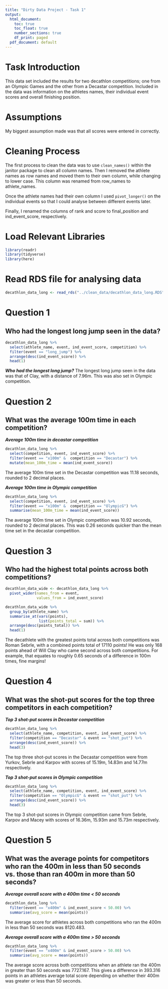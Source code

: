 ```yaml
---
title: "Dirty Data Project - Task 1"
output:
  html_document:
    toc: true
    toc_float: true
    number_sections: true
    df_print: paged
  pdf_document: default
---
```

# Task Introduction
This data set included the results for two decathlon competitions; one from an
Olympic Games and the other from a Decastar competition. Included in the data
was information on the athletes names, their individual event scores and 
overall finishing position.

# Assumptions
My biggest assumption made was that all scores were entered in correctly.

# Cleaning Process
The first process to clean the data was to use `clean_names()` within the
janitor package to clean all column names. Then I removed the athlete names
as row names and moved them to their own column, while changing to lower case. 
This column was renamed from row_names to athlete_names.

Once the athlete names had their own column I used `pivot_longer()` on the
individual events so that I could analyse between different events later.

Finally, I renamed the columns of rank and score to final_position and
ind_event_score, respectively.

# Load Relevant Libraries

```r
library(readr)
library(tidyverse)
library(here)
```


# Read RDS file for analysing data

```r
decathlon_data_long <- read_rds("../clean_data/decathlon_data_long.RDS")
```

# Question 1

## Who had the longest long jump seen in the data?

```r

decathlon_data_long %>% 
  select(athlete_name, event, ind_event_score, competition) %>% 
  filter(event == "long_jump") %>% 
  arrange(desc(ind_event_score)) %>% 
  head(1)

```

___Who had the longest long jump?___
The longest long jump seen in the data was that of Clay, with a distance of 
7.96m. This was also set in Olympic competition.

# Question 2

## What was the average 100m time in each competition?

___Average 100m time in decastar competition___

```r

decathlon_data_long %>% 
  select(competition, event, ind_event_score) %>% 
  filter(event == "x100m" &  competition == "Decastar") %>% 
  mutate(mean_100m_time = mean(ind_event_score))

```

The average 100m time set in the Decastar competition was 11.18 seconds, rounded
to 2 decimal places.

___Average 100m time in Olympic competition___

```r

decathlon_data_long %>% 
  select(competition, event, ind_event_score) %>% 
  filter(event == "x100m" &  competition == "OlympicG") %>% 
  summarise(mean_100m_time = mean(ind_event_score))

```

The average 100m time set in Olympic competition was 10.92 seconds, rounded to
2 decimal places. This was 0.26 seconds quicker than the mean time set in the
decastar competition.

# Question 3

## Who had the highest total points across both competitions?

```r

decathlon_data_wide <- decathlon_data_long %>%
  pivot_wider(names_from = event, 
              values_from = ind_event_score)

decathlon_data_wide %>% 
  group_by(athlete_name) %>%                         
  summarise_at(vars(points),            
               list(points_total = sum)) %>% 
  arrange(desc(points_total)) %>% 
  head(1)

```

The decathlete with the greatest points total across both competitions was 
Roman Sebrle, with a combined points total of 17110 points! He was only 168
points ahead of Will Clay who came second across both competitions. For example,
that equates to roughly 0.65 seconds of a difference in 100m times, fine margins!

# Question 4

## What was the shot-put scores for the top three competitors in each competition?

___Top 3 shot-put scores in Decastar competition___

```r

decathlon_data_long %>% 
  select(athlete_name, competition, event, ind_event_score) %>% 
  filter(competition == "Decastar" & event == "shot_put") %>% 
  arrange(desc(ind_event_score)) %>% 
  head(3)

```

The top three shot-put scores in the Decastar competition were from Yurkov, 
Sebrle and Karpov with scores of 15.19m, 14.83m and 14.77m respectively.

___Top 3 shot-put scores in Olympic competition___

```r

decathlon_data_long %>% 
  select(athlete_name, competition, event, ind_event_score) %>% 
  filter(competition == "OlympicG" & event == "shot_put") %>% 
  arrange(desc(ind_event_score)) %>% 
  head(3)

```

The top 3 shot-put scores in Olympic competition came from Sebrle, Karpov and
Macey with scores of 16.36m, 15.93m and 15.73m respectively. 

# Question 5

## What was the average points for competitors who ran the 400m in less than 50 seconds vs. those than ran 400m in more than 50 seconds?

___Average overall score with a 400m time < 50 seconds___

```r

decathlon_data_long %>% 
  filter(event == "x400m" & ind_event_score < 50.00) %>% 
  summarise(avg_score = mean(points))

```

The average score for athletes across both competitions who ran the 400m in 
less than 50 seconds was 8120.483.

___Average overall score with a 400m time > 50 seconds___

```r

decathlon_data_long %>% 
  filter(event == "x400m" & ind_event_score > 50.00) %>% 
  summarise(avg_score = mean(points))

```

The average score across both competitions when an athlete ran the 400m in 
greater than 50 seconds was 7727.167. This gives a difference in 393.316 points
in an athletes average total score depending on whether their 400m was greater
or less than 50 seconds. 